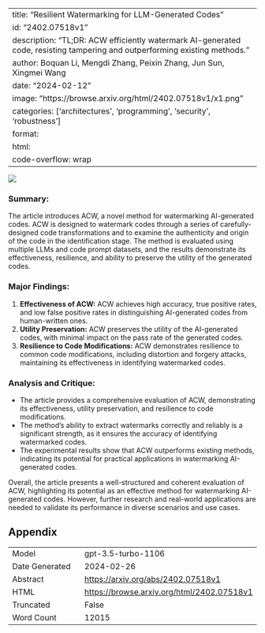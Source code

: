
---
title: "Resilient Watermarking for LLM-Generated Codes"
id: "2402.07518v1"
description: "TL;DR: ACW efficiently watermark AI-generated code, resisting tampering and outperforming existing methods."
author: Boquan Li, Mengdi Zhang, Peixin Zhang, Jun Sun, Xingmei Wang
date: "2024-02-12"
image: "https://browse.arxiv.org/html/2402.07518v1/x1.png"
categories: ['architectures', 'programming', 'security', 'robustness']
format:
  html:
    code-overflow: wrap
---

![](https://browse.arxiv.org/html/2402.07518v1/x1.png)

### **Summary:**
The article introduces ACW, a novel method for watermarking AI-generated codes. ACW is designed to watermark codes through a series of carefully-designed code transformations and to examine the authenticity and origin of the code in the identification stage. The method is evaluated using multiple LLMs and code prompt datasets, and the results demonstrate its effectiveness, resilience, and ability to preserve the utility of the generated codes.

### **Major Findings:**
1. **Effectiveness of ACW:** ACW achieves high accuracy, true positive rates, and low false positive rates in distinguishing AI-generated codes from human-written ones.
2. **Utility Preservation:** ACW preserves the utility of the AI-generated codes, with minimal impact on the pass rate of the generated codes.
3. **Resilience to Code Modifications:** ACW demonstrates resilience to common code modifications, including distortion and forgery attacks, maintaining its effectiveness in identifying watermarked codes.

### **Analysis and Critique:**
- The article provides a comprehensive evaluation of ACW, demonstrating its effectiveness, utility preservation, and resilience to code modifications.
- The method's ability to extract watermarks correctly and reliably is a significant strength, as it ensures the accuracy of identifying watermarked codes.
- The experimental results show that ACW outperforms existing methods, indicating its potential for practical applications in watermarking AI-generated codes.

Overall, the article presents a well-structured and coherent evaluation of ACW, highlighting its potential as an effective method for watermarking AI-generated codes. However, further research and real-world applications are needed to validate its performance in diverse scenarios and use cases.

## Appendix

|          |          |
|----------|----------|
| Model     | gpt-3.5-turbo-1106       |
| Date Generated     | 2024-02-26       |
| Abstract | [https://arxiv.org/abs/2402.07518v1](https://arxiv.org/abs/2402.07518v1)        |
| HTML     | [https://browse.arxiv.org/html/2402.07518v1](https://browse.arxiv.org/html/2402.07518v1)       |
| Truncated       | False       |
| Word Count       | 12015       |